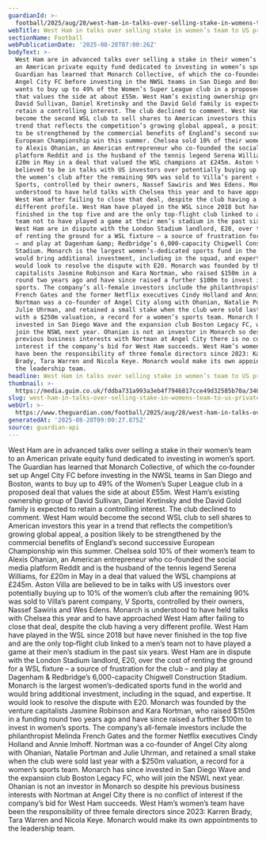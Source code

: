 ```yaml
---
guardianId: >-
  football/2025/aug/28/west-ham-in-talks-over-selling-stake-in-womens-team-to-us-private-equity-fund
webTitle: West Ham in talks over selling stake in women’s team to US private equity fund
sectionName: Football
webPublicationDate: '2025-08-28T07:00:26Z'
bodyText: >-
  West Ham are in advanced talks over selling a stake in their women’s team to
  an American private equity fund dedicated to investing in women’s sport. The
  Guardian has learned that Monarch Collective, of which the co‑founder set up
  Angel City FC before investing in the NWSL teams in San Diego and Boston,
  wants to buy up to 49% of the Women’s Super League club in a proposed deal
  that values the side at about £55m. West Ham’s existing ownership group of
  David Sullivan, Daniel Kretinsky and the David Gold family is expected to
  retain a controlling interest. The club declined to comment. West Ham would
  become the second WSL club to sell shares to American investors this year in a
  trend that reflects the competition’s growing global appeal, a position likely
  to be strengthened by the commercial benefits of England’s second successive
  European Championship win this summer. Chelsea sold 10% of their women’s team
  to Alexis Ohanian, an American entrepreneur who co-founded the social media
  platform Reddit and is the husband of the tennis legend Serena Williams, for
  £20m in May in a deal that valued the WSL champions at £245m. Aston Villa are
  believed to be in talks with US investors over potentially buying up to 10% of
  the women’s club after the remaining 90% was sold to Villa’s parent company, V
  Sports, controlled by their owners, Nassef Sawiris and Wes Edens. Monarch is
  understood to have held talks with Chelsea this year and to have approached
  West Ham after failing to close that deal, despite the club having a very
  different profile. West Ham have played in the WSL since 2018 but have never
  finished in the top five and are the only top‑flight club linked to a men’s
  team not to have played a game at their men’s stadium in the past six years.
  West Ham are in dispute with the London Stadium landlord, E20, over the cost
  of renting the ground for a WSL fixture – a source of frustration for the club
  – and play at Dagenham &amp; Redbridge’s 6,000-capacity Chigwell Construction
  Stadium. Monarch is the largest women’s-dedicated sports fund in the world and
  would bring additional investment, including in the squad, and expertise. It
  would look to resolve the dispute with E20. Monarch was founded by the venture
  capitalists Jasmine Robinson and Kara Nortman, who raised $150m in a funding
  round two years ago and have since raised a further $100m to invest in women’s
  sports. The company’s all-female investors include the philanthropist Melinda
  French Gates and the former Netflix executives Cindy Holland and Annie Imhoff.
  Nortman was a co-founder of Angel City along with Ohanian, Natalie Portman and
  Julie Uhrman, and retained a small stake when the club were sold last year
  with a $250m valuation, a record for a women’s sports team. Monarch has since
  invested in San Diego Wave and the expansion club Boston Legacy FC, who will
  join the NSWL next year. Ohanian is not an investor in Monarch so despite his
  previous business interests with Nortman at Angel City there is no conflict of
  interest if the company’s bid for West Ham succeeds. West Ham’s women’s team
  have been the responsibility of three female directors since 2023: Karren
  Brady, Tara Warren and Nicola Keye. Monarch would make its own appointments to
  the leadership team.
headline: West Ham in talks over selling stake in women’s team to US private equity fund
thumbnail: >-
  https://media.guim.co.uk/fddba731a993a3eb4f7946817cce49d32585b70a/340_0_3740_2993/500.jpg
slug: west-ham-in-talks-over-selling-stake-in-womens-team-to-us-private-equity-fund
webUrl: >-
  https://www.theguardian.com/football/2025/aug/28/west-ham-in-talks-over-selling-stake-in-womens-team-to-us-private-equity-fund
generatedAt: '2025-08-28T09:00:27.875Z'
source: guardian-api
---
```

West Ham are in advanced talks over selling a stake in their women’s team to an American private equity fund dedicated to investing in women’s sport. The Guardian has learned that Monarch Collective, of which the co‑founder set up Angel City FC before investing in the NWSL teams in San Diego and Boston, wants to buy up to 49% of the Women’s Super League club in a proposed deal that values the side at about £55m. West Ham’s existing ownership group of David Sullivan, Daniel Kretinsky and the David Gold family is expected to retain a controlling interest. The club declined to comment. West Ham would become the second WSL club to sell shares to American investors this year in a trend that reflects the competition’s growing global appeal, a position likely to be strengthened by the commercial benefits of England’s second successive European Championship win this summer. Chelsea sold 10% of their women’s team to Alexis Ohanian, an American entrepreneur who co-founded the social media platform Reddit and is the husband of the tennis legend Serena Williams, for £20m in May in a deal that valued the WSL champions at £245m. Aston Villa are believed to be in talks with US investors over potentially buying up to 10% of the women’s club after the remaining 90% was sold to Villa’s parent company, V Sports, controlled by their owners, Nassef Sawiris and Wes Edens. Monarch is understood to have held talks with Chelsea this year and to have approached West Ham after failing to close that deal, despite the club having a very different profile. West Ham have played in the WSL since 2018 but have never finished in the top five and are the only top‑flight club linked to a men’s team not to have played a game at their men’s stadium in the past six years. West Ham are in dispute with the London Stadium landlord, E20, over the cost of renting the ground for a WSL fixture – a source of frustration for the club – and play at Dagenham &amp; Redbridge’s 6,000-capacity Chigwell Construction Stadium. Monarch is the largest women’s-dedicated sports fund in the world and would bring additional investment, including in the squad, and expertise. It would look to resolve the dispute with E20. Monarch was founded by the venture capitalists Jasmine Robinson and Kara Nortman, who raised $150m in a funding round two years ago and have since raised a further $100m to invest in women’s sports. The company’s all-female investors include the philanthropist Melinda French Gates and the former Netflix executives Cindy Holland and Annie Imhoff. Nortman was a co-founder of Angel City along with Ohanian, Natalie Portman and Julie Uhrman, and retained a small stake when the club were sold last year with a $250m valuation, a record for a women’s sports team. Monarch has since invested in San Diego Wave and the expansion club Boston Legacy FC, who will join the NSWL next year. Ohanian is not an investor in Monarch so despite his previous business interests with Nortman at Angel City there is no conflict of interest if the company’s bid for West Ham succeeds. West Ham’s women’s team have been the responsibility of three female directors since 2023: Karren Brady, Tara Warren and Nicola Keye. Monarch would make its own appointments to the leadership team.
